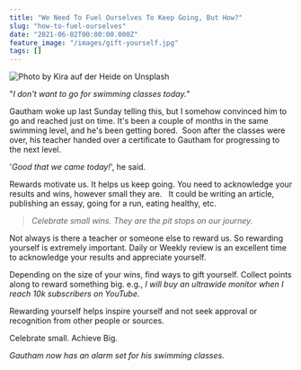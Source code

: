 ```yaml
---
title: "We Need To Fuel Ourselves To Keep Going, But How?"
slug: "how-to-fuel-ourselves"
date: "2021-06-02T00:00:00.000Z"
feature_image: "/images/gift-yourself.jpg"
tags: []
---
```


![Photo by Kira auf der Heide on Unsplash](/images/gift-yourself.jpg)

"_I don't want to go for swimming classes today._"

Gautham woke up last Sunday telling this, but I somehow convinced him to go and reached just on time. It's been a couple of months in the same swimming level, and he's been getting bored.  Soon after the classes were over, his teacher handed over a certificate to Gautham for progressing to the next level.

'_Good that we came today!_', he said.

Rewards motivate us. It helps us keep going. You need to acknowledge your results and wins, however small they are.   It could be writing an article, publishing an essay, going for a run, eating healthy, etc.

> _Celebrate small wins. They are the pit stops on our journey._

Not always is there a teacher or someone else to reward us. So rewarding yourself is extremely important. Daily or Weekly review is an excellent time to acknowledge your results and appreciate yourself.

Depending on the size of your wins, find ways to gift yourself. Collect points along to reward something big. e.g., _I will buy an ultrawide monitor when I reach 10k subscribers on YouTube._

Rewarding yourself helps inspire yourself and not seek approval or recognition from other people or sources.

Celebrate small. Achieve Big.

_Gautham now has an alarm set for his swimming classes._